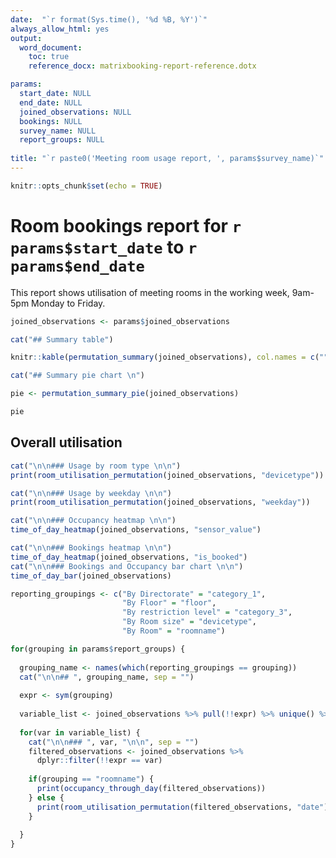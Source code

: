```yaml
---
date:  "`r format(Sys.time(), '%d %B, %Y')`"
always_allow_html: yes
output: 
  word_document:
    toc: true
    reference_docx: matrixbooking-report-reference.dotx

params:
  start_date: NULL
  end_date: NULL
  joined_observations: NULL
  bookings: NULL
  survey_name: NULL
  report_groups: NULL
  
title: "`r paste0('Meeting room usage report, ', params$survey_name)`"
---
```


```r
knitr::opts_chunk$set(echo = TRUE)

```

#####

# Room bookings report for `r params$start_date` to `r params$end_date`

This report shows utilisation of meeting rooms in the working week, 9am-5pm Monday to Friday.


```r
joined_observations <- params$joined_observations

cat("## Summary table")

knitr::kable(permutation_summary(joined_observations), col.names = c("", "Working Hours", "proportions"))

cat("## Summary pie chart \n")

pie <- permutation_summary_pie(joined_observations)

pie
```

## Overall utilisation

```r
cat("\n\n### Usage by room type \n\n")
print(room_utilisation_permutation(joined_observations, "devicetype"))

cat("\n\n### Usage by weekday \n\n")
print(room_utilisation_permutation(joined_observations, "weekday"))

cat("\n\n### Occupancy heatmap \n\n")
time_of_day_heatmap(joined_observations, "sensor_value")

cat("\n\n### Bookings heatmap \n\n")
time_of_day_heatmap(joined_observations, "is_booked")
cat("\n\n### Bookings and Occupancy bar chart \n\n")
time_of_day_bar(joined_observations)

```


```r

reporting_groupings <- c("By Directorate" = "category_1",
                         "By Floor" = "floor",
                         "By restriction level" = "category_3",
                         "By Room size" = "devicetype",
                         "By Room" = "roomname")

for(grouping in params$report_groups) {
  
  grouping_name <- names(which(reporting_groupings == grouping))
  cat("\n\n## ", grouping_name, sep = "")
  
  expr <- sym(grouping)
  
  variable_list <- joined_observations %>% pull(!!expr) %>% unique() %>% sort()
  
  for(var in variable_list) {
    cat("\n\n### ", var, "\n\n", sep = "")
    filtered_observations <- joined_observations %>%
      dplyr::filter(!!expr == var)
    
    if(grouping == "roomname") {
      print(occupancy_through_day(filtered_observations))
    } else {
      print(room_utilisation_permutation(filtered_observations, "date"))
    }
    
  }
}
```